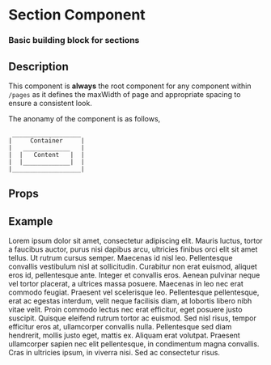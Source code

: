 
<Meta title='Components/Section' component={Section}/>

# Section Component
### Basic building block for sections

<div style={{ margin: `4rem 0` }}/>

## Description

This component is **always** the root component for any component within `/pages`
as it defines the maxWidth of page and appropriate spacing to ensure a consistent look.

The anonamy of the component is as follows,
```
 ___________________
|     Container     |
|   _____________   |
|  |   Content   |  |
|  |_____________|  |
|___________________|
```

<div style={{ margin: `4rem 0` }}/>

## Props
<ArgsTable component={Section}/>

<div style={{ margin: `4rem 0` }}/>

## Example
<Canvas>
    <Section>
        Lorem ipsum dolor sit amet, consectetur adipiscing elit. Mauris luctus, tortor a faucibus auctor, purus nisi dapibus arcu, ultricies finibus orci elit sit amet tellus. Ut rutrum cursus semper. Maecenas id nisl leo. Pellentesque convallis vestibulum nisl at sollicitudin. Curabitur non erat euismod, aliquet eros id, pellentesque ante. Integer et convallis eros. Aenean pulvinar neque vel tortor placerat, a ultrices massa posuere.
        Maecenas in leo nec erat commodo feugiat. Praesent vel scelerisque leo. Pellentesque pellentesque, erat ac egestas interdum, velit neque facilisis diam, at lobortis libero nibh vitae velit. Proin commodo lectus nec erat efficitur, eget posuere justo suscipit. Quisque eleifend rutrum tortor ac euismod. Sed nisl risus, tempor efficitur eros at, ullamcorper convallis nulla. Pellentesque sed diam hendrerit, mollis justo eget, mattis ex. Aliquam erat volutpat. Praesent ullamcorper sapien nec elit pellentesque, in condimentum magna convallis. Cras in ultricies ipsum, in viverra nisi. Sed ac consectetur risus.
    </Section>
</Canvas>